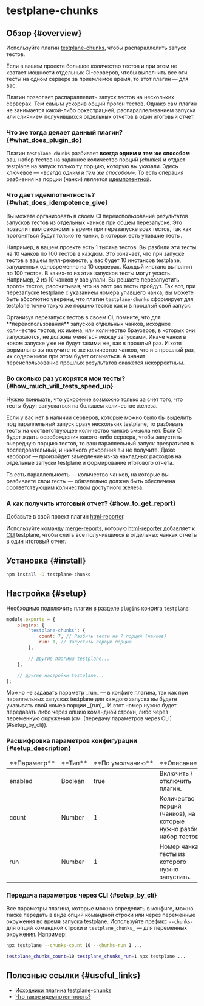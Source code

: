 
# testplane-chunks

## Обзор {#overview}

Используйте плагин [testplane-chunks][testplane-chunks], чтобы распараллелить запуск тестов.

Если в вашем проекте большое количество тестов и при этом не хватает мощности отдельных CI-серверов, чтобы выполнить все эти тесты на одном сервере за приемлемое время, то этот плагин &mdash; для вас.

Плагин позволяет распараллелить запуск тестов на нескольких серверах. Тем самым ускорив общий прогон тестов. Однако сам плагин не занимается какой-либо оркестрацией, распараллеливанием запуска или слиянием получившихся отдельных отчетов в один итоговый отчет.

### Что же тогда делает данный плагин? {#what_does_plugin_do}

Плагин `testplane-chunks` разбивает **всегда одним и тем же способом** ваш набор тестов на заданное количество порций _(chunks)_ и отдает testplane на запуск только ту порцию, которую вы указали. Здесь ключевое &mdash; _«всегда одним и тем же способом»_. То есть операция разбиения на порции (чанки) является [идемпотентной][idempotence].

### Что дает идемпотентность? {#what_does_idempotence_give}

Вы можете организовать в своем CI переиспользование результатов запусков тестов из отдельных чанков при общем перезапуске. Это позволит вам сэкономить время при перезапуске всех тестов, так как прогоняться будут только те чанки, в которых есть упавшие тесты.

Например, в вашем проекте есть 1 тысяча тестов. Вы разбили эти тесты на 10 чанков по 100 тестов в каждом. Это означает, что при запуске тестов в вашем пулл-реквесте, у вас будет 10 инстансов testplane, запущенных одновременно на 10 серверах. Каждый инстанс выполнит по 100 тестов. В каких-то из этих запусков тесты могут упасть. Например, 2 из 10 чанков у вас упали. Вы решаете перезапустить прогон тестов, рассчитывая, что на этот раз тесты пройдут. Так вот, при перезапуске testplane с указанием номера упавшего чанка, вы можете быть абсолютно уверены, что плагин `testplane-chunks` сформирует для testplane точно такую же порцию тестов как и в прошлый свой запуск.

<Admonition type="warning">
    Организуя перезапуск тестов в своем CI, помните, что для **переиспользования** запусков
    отдельных чанков, исходное количество тестов, их имена, или количество браузеров, в которых они
    запускаются, не должны меняться между запусками. Иначе чанки в новом запуске уже не будут такими
    же, как в прошлый раз. И хотя формально вы получите то же количество чанков, что и в прошлый
    раз, их содержимое при этом будет отличаться. А значит переиспользование прошлых результатов
    окажется некорректным.
</Admonition>

### Во сколько раз ускорятся мои тесты? {#how_much_will_tests_speed_up}

Нужно понимать, что ускорение возможно только за счет того, что тесты будут запускаться на большем количестве железа.

Если у вас нет в наличии серверов, которые можно было бы выделить под параллельный запуск сразу нескольких testplane, то разбивать тесты на соответствующее количество чанков смысла нет. Если CI будет ждать освобождения какого-либо сервера, чтобы запустить очередную порцию тестов, то ваш параллельный запуск превратится в последовательный, и никакого ускорения вы не получите. Даже наоборот &mdash; произойдет замедление из-за накладных расходов на отдельные запуски testplane и формирование итогового отчета.

То есть параллельность &mdash; количество чанков, на которые вы разбиваете свои тесты &mdash; обязательно должна быть обеспечена соответствующим количеством доступного железа.

### А как получить итоговый отчет? {#how_to_get_report}

Добавьте в свой проект плагин [html-reporter][html-reporter].

Используйте команду [merge-reports][merge-reports], которую [html-reporter][html-reporter] добавляет к [CLI][cli] testplane, чтобы слить все получившиеся в отдельных чанках отчеты в один итоговый отчет.

## Установка {#install}

```bash
npm install -D testplane-chunks
```

## Настройка {#setup}

Необходимо подключить плагин в разделе `plugins` конфига `testplane`:

```javascript
module.exports = {
    plugins: {
        "testplane-chunks": {
            count: 7, // Разбить тесты на 7 порций (чанков)
            run: 1, // Запустить первую порцию
        },

        // другие плагины testplane...
    },

    // другие настройки testplane...
};
```

<Admonition type="info">
    Можно не задавать параметр _run_ &mdash; в конфиге плагина, так как при параллельных запусках
    testplane для каждого запуска вы будете указывать свой номер порции _(run)_. И этот номер нужно
    будет передавать либо через опцию командной строки, либо через переменную окружения (см.
    [передачу параметров через CLI](#setup_by_cli)).
</Admonition>

### Расшифровка параметров конфигурации {#setup_description}

<table>
<thead>
<tr><td>**Параметр**</td><td>**Тип**</td><td>**По&nbsp;умолчанию**</td><td>**Описание**</td></tr>
</thead>
<tbody>
<tr><td>enabled</td><td>Boolean</td><td>true</td><td>Включить / отключить плагин.</td></tr>
<tr><td>count</td><td>Number</td><td>1</td><td>Количество порций (чанков), на которые нужно разбить набор тестов.</td></tr>
<tr><td>run</td><td>Number</td><td>1</td><td>Номер чанка, тесты из которого нужно запустить.</td></tr>

</tbody>
</table>

### Передача параметров через CLI {#setup_by_cli}

Все параметры плагина, которые можно определить в конфиге, можно также передать в виде опций командной строки или через переменные окружения во время запуска testplane. Используйте префикс `--chunks-` для опций командной строки и `testplane_chunks_` &mdash; для переменных окружения. Например:

```bash
npx testplane --chunks-count 10 --chunks-run 1 ...
```

```bash
testplane_chunks_count=10 testplane_chunks_run=1 npx testplane ...
```

## Полезные ссылки {#useful_links}

-   [Исходники плагина testplane-chunks][testplane-chunks]
-   [Что такое идемпотентность?][idempotence]

[html-reporter]: ../html-reporter/html-reporter-setup
[merge-reports]: ../html-reporter/html-reporter-commands#merge_reports
[testplane-chunks]: https://github.com/gemini-testing/testplane-chunks
[cli]: https://ru.wikipedia.org/wiki/Интерфейс_командной_строки
[idempotence]: https://ru.wikipedia.org/wiki/Идемпотентность
